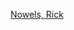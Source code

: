 {{Category explanation|'''{{tsl|en|Rick Nowels|里克·諾爾斯}}'''製作的專輯}}

[[Category:依製作人劃分的音樂專輯|Nowels, Rick]]
